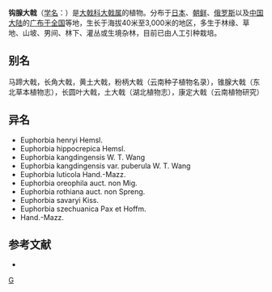 {{Speciesbox 
| taxon = Euphorbia sieboldiana
| authority = Morr.
}}

'''钩腺大戟'''（[[学名|学名]]：{{lang|la|''Euphorbia sieboldiana''}}）是[[大戟科|大戟科]][[大戟属|大戟属]]的植物。分布于[[日本|日本]]、[[朝鲜|朝鲜]]、[[俄罗斯|俄罗斯]]以及[[中国大陆|中国大陆]]的[[广布于全国|广布于全国]]等地，生长于海拔40米至3,000米的地区，多生于林缘、草地、山坡、男间、林下、灌丛或生境杂林，目前已由人工引种栽培。

== 别名 ==
马蹄大戟，长角大戟，黄土大戟，粉柄大戟（云南种子植物名录），锥腺大戟（东北草本植物志），长圆叶大戟，土大戟（湖北植物志），康定大戟（云南植物研究）

== 异名 ==
* Euphorbia henryi Hemsl.
* Euphorbia hippocrepica Hemsl.
* Euphorbia kangdingensis W. T. Wang
* Euphorbia kangdingensis var. puberula W. T. Wang
* Euphorbia luticola Hand.-Mazz.
* Euphorbia oreophila auct. non Mig.
* Euphorbia rothiana auct. non Spreng.
* Euphorbia savaryi Kiss.
* Euphorbia szechuanica Pax et Hoffm.
* Hand.-Mazz.

== 参考文献 ==
<div class="references-small">
* {{cite web| url =http://www.bioinfo.cn/db05/KmzwSpecies.php?action=view&id=7574| title =钩腺大戟| work =《中国高等植物数据库全库》| publisher =中国科学院微生物研究所| author =昆明植物研究所| accessdate =2009-02-25}}{{dead link|date=2018年5月 |bot=InternetArchiveBot |fix-attempted=yes }}
</div>

{{Taxonbar}}

[[Category:大戟属|G]]